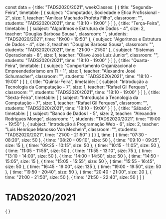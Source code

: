 const data = {
  title: "TADS2020/2021",
  weekClasses: [
    {
      title: "Segunda-Feira",
      timetable: [
        {
          subject: "Computador, Sociedade e Ética Profissional - 2",
          size: 1,
          teacher: "Amilcar Machado Profeta Filho",
          classroom: "",
          students: "TADS2020/2021",
          time: "18:10 - 19:00"
        }
      ]
    },
    {
      title: "Terça-Feira",
      timetable: [
        {
          subject: "Algoritmos e Estrutura de Dados - 4",
          size: 2,
          teacher: "Douglas Barbosa Sousa",
          classroom: "",
          students: "TADS2020/2021",
          time: "19:00 - 19:50"
        },
        {
          subject: "Algoritmos e Estrutura de Dados - 4",
          size: 2,
          teacher: "Douglas Barbosa Sousa",
          classroom: "",
          students: "TADS2020/2021",
          time: "21:00 - 21:50"
        },
        {
          subject: "Sistemas Operacionais - 8",
          size: 1,
          teacher: "Olavo José Luiz Junior",
          classroom: "",
          students: "TADS2020/2021",
          time: "18:10 - 19:00"
        }
      ]
    },
    {
      title: "Quarta-Feira",
      timetable: [
        {
          subject: "Comportamento Organizacional e Empreendedorismo em TI - 1",
          size: 1,
          teacher: "Alexandre José Schumacher",
          classroom: "",
          students: "TADS2020/2021",
          time: "18:10 - 19:00"
        }
      ]
    },
    {
      title: "Quinta-Feira",
      timetable: [
        {
          subject: "Introdução a Tecnologia da Computação - 7",
          size: 1,
          teacher: "Rafael Gil Ferques",
          classroom: "",
          students: "TADS2020/2021",
          time: "18:10 - 19:00"
        }
      ]
    },
    {
      title: "Sexta-Feira",
      timetable: [
        {
          subject: "Introdução a Tecnologia da Computação - 7",
          size: 1,
          teacher: "Rafael Gil Ferques",
          classroom: "",
          students: "TADS2020/2021",
          time: "18:10 - 19:00"
        }
      ]
    },
    {
      title: "Sábado",
      timetable: [
        {
          subject: "Banco de Dados I - 5",
          size: 2,
          teacher: "Alexandre Rodrigues Monge",
          classroom: "",
          students: "TADS2020/2021",
          time: "19:00 - 19:50"
        },
        {
          subject: "Introdução à Programação Web - 6",
          size: 2,
          teacher: "Luis Henrique Manosso Von Mecheln",
          classroom: "",
          students: "TADS2020/2021",
          time: "21:00 - 21:50"
        }
      ]
    }
  ],
  time: [
    {
      time: "07:30 - 08:20",
      size: 50
    },
    {
      time: "08:20 - 09:10",
      size: 50
    },
    {
      time: "09:10 - 09:25",
      size: 15
    },
    {
      time: "09:25 - 10:15",
      size: 50
    },
    {
      time: "10:15 - 11:05",
      size: 50
    },
    {
      time: "11:05 - 11:55",
      size: 50
    },
    {
      time: "11:55 - 13:10",
      size: 75
    },
    {
      time: "13:10 - 14:00",
      size: 50
    },
    {
      time: "14:00 - 14:50",
      size: 50
    },
    {
      time: "14:50 - 15:05",
      size: 15
    },
    {
      time: "15:05 - 15:55",
      size: 50
    },
    {
      time: "15:55 - 16:45",
      size: 50
    },
    {
      time: "16:45 - 19:00",
      size: 135
    },
    {
      time: "19:00 - 19:50",
      size: 50
    },
    {
      time: "19:50 - 20:40",
      size: 50
    },
    {
      time: "20:40 - 21:00",
      size: 20
    },
    {
      time: "21:00 - 21:50",
      size: 50
    },
    {
      time: "21:50 - 22:40",
      size: 50
    }
  ]
}

# TADS2020/2021

<div>
    {
        <Grid
            title={data.title} 
            weekClasses={data.weekClasses} 
            time={data.time}
        />
    }
</div>